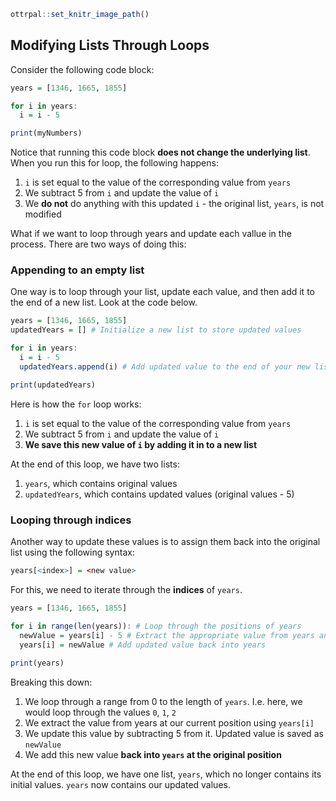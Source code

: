 ```r
ottrpal::set_knitr_image_path()
```

## Modifying Lists Through Loops

Consider the following code block: 

```r
years = [1346, 1665, 1855]

for i in years:
  i = i - 5

print(myNumbers)
```

Notice that running this code block **does not change the underlying list**. When you run this for loop, the following happens:

1. `i` is set equal to the value of the corresponding value from `years`
2. We subtract 5 from `i` and update the value of `i`
3. We **do not** do anything with this updated `i` - the original list, `years`, is not modified

What if we want to loop through years and update each vallue in the process. There are two ways of doing this: 

### Appending to an empty list

One way is to loop through your list, update each value, and then add it to the end of a new list. Look at the code below. 

```r
years = [1346, 1665, 1855]
updatedYears = [] # Initialize a new list to store updated values

for i in years:
  i = i - 5
  updatedYears.append(i) # Add updated value to the end of your new list

print(updatedYears)
```

Here is how the `for` loop works:

1. `i` is set equal to the value of the corresponding value from `years`
2. We subtract 5 from `i` and update the value of `i`
3. **We save this new value of `i` by adding it in to a new list**

At the end of this loop, we have two lists: 

1. `years`, which contains original values
2. `updatedYears`, which contains updated values (original values - 5)

### Looping through indices 

Another way to update these values is to assign them back into the original list using the following syntax: 

```r
years[<index>] = <new value>
```

For this, we need to iterate through the **indices** of `years`. 

```r
years = [1346, 1665, 1855]

for i in range(len(years)): # Loop through the positions of years 
  newValue = years[i] - 5 # Extract the appropriate value from years and subtract 5 from it, storing it as a new variable
  years[i] = newValue # Add updated value back into years
  
print(years)
```

Breaking this down: 

1. We loop through a range from 0 to the length of `years`. I.e. here, we would loop through the values `0`, `1`, `2`
2. We extract the value from years at our current position using `years[i]`
3. We update this value by subtracting 5 from it. Updated value is saved as `newValue`
4. We add this new value **back into `years` at the original position** 

At the end of this loop, we have one list, `years`, which no longer contains its initial values. `years` now contains our updated values. 
